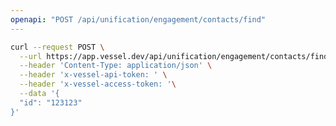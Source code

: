 ```yaml
---
openapi: "POST /api/unification/engagement/contacts/find"
---
```


<RequestExample>

```bash Request
curl --request POST \
  --url https://app.vessel.dev/api/unification/engagement/contacts/find \
  --header 'Content-Type: application/json' \
  --header 'x-vessel-api-token: ' \
  --header 'x-vessel-access-token: '\
  --data '{
  "id": "123123"
}'
```

</RequestExample>
